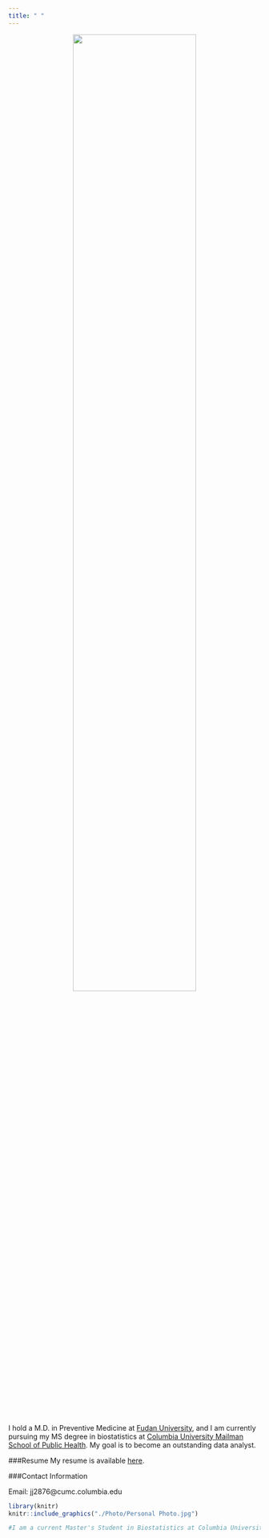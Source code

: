 ```yaml
---
title: " "
---
```

<center><img src="./Photo/Personal.jpg" width="70%"></center>

<br>

I hold a M.D. in Preventive Medicine at [Fudan University](http://www.fudan.edu.cn/en/), and I am currently pursuing my MS degree in biostatistics at [Columbia University Mailman School of Public Health](https://www.mailman.columbia.edu/). My goal is to become an outstanding data analyst. 



###Resume
My resume is available <a href="Downloads/2017-12-25_JIayi_CV.pdf">here</a>.

###Contact Information

Email: jj2876@cumc.columbia.edu

```r
library(knitr)
knitr::include_graphics("./Photo/Personal Photo.jpg")

#I am a current Master's Student in Biostatistics at Columbia University, interested in clinical research and statistical genetics. 
```
